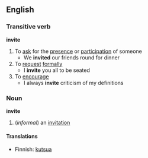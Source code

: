 ==English==
===Transitive verb===
'''invite'''
#To [[ask]] for the [[presence]] or [[participation]] of someone
#* We '''invited''' our friends round for dinner
#To [[request]] [[formally]]
#* I '''invite''' you all to be seated
#To [[encourage]]
#* I always '''invite''' criticism of my definitions
===Noun===
'''invite'''
#(''informal'') an [[invitation]]
====Translations====
*Finnish: [[kutsua]]